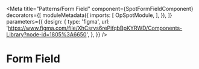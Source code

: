 

<Meta
  title="Patterns/Form Field"
  component={SpotFormFieldComponent}
  decorators={[
    moduleMetadata({
      imports: [
        OpSpotModule,
      ],
    }),
  ]}
  parameters={{
    design: {
      type: 'figma',
      url: 'https://www.figma.com/file/XhCsrvs6rePifqbBpKYRWD/Components-Library?node-id=1805%3A6650',
    },
  }}
/>


# Form Field

<ArgsTable of={SpotFormFieldComponent} />
